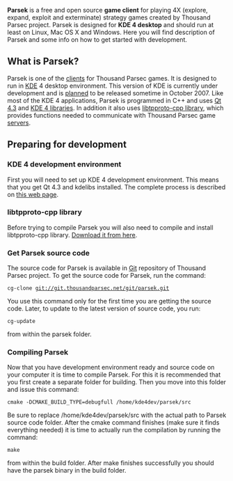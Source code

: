 '''Parsek''' is a free and open source '''game client''' for playing 4X (explore, expand, exploit and exterminate) strategy games created by Thousand Parsec project. Parsek is designed for '''KDE 4 desktop''' and should run at least on Linux, Mac OS X and Windows. Here you will find description of Parsek and some info on how to get started with development.

== What is Parsek? ==
Parsek is one of the [[clients]] for Thousand Parsec games. It is designed to run in [http://www.kde.org/ KDE] 4 desktop environment. This version of KDE is currently under development and is [http://techbase.kde.org/Schedules/KDE4/4.0_Release_Schedule planned] to be released sometime in October 2007. Like most of the KDE 4 applications, Parsek is programmed in C++ and uses [http://doc.trolltech.com/4.3/index.html Qt 4.3] and [http://api.kde.org/4.0-api/kdelibs-apidocs/ KDE 4 libraries]. In addition it also uses [http://www.thousandparsec.net/tp/dev/documents/libtpproto-cpp/html/ libtpproto-cpp library], which provides functions needed to communicate with Thousand Parsec game [[servers]].

== Preparing for development ==

=== KDE 4 development environment ===
First you will need to set up KDE 4 development environment. This means that you get Qt 4.3 and kdelibs installed. The complete process is described on [http://developernew.kde.org/Getting_Started/Build/Unstable_Version this web page].

=== libtpproto-cpp library ===
Before trying to compile Parsek you will also need to compile and install libtpproto-cpp library. [http://sourceforge.net/project/showfiles.php?group_id=132078&package_id=153887 Download it from here].

=== Get Parsek source code ===
The source code for Parsek is available in [[Git]] repository of Thousand Parsec project. To get the source code for Parsek, run the command:
 
 cg-clone git://git.thousandparsec.net/git/parsek.git

You use this command only for the first time you are getting the source code. Later, to update to the latest version of source code, you run: 

 cg-update

from within the parsek folder. 

=== Compiling Parsek ===
Now that you have development environment ready and source code on your computer it is time to compile Parsek. For this it is recommended that you first create a separate folder for building. Then you move into this folder and issue this command: 

 cmake -DCMAKE_BUILD_TYPE=debugfull /home/kde4dev/parsek/src

Be sure to replace /home/kde4dev/parsek/src with the actual path to Parsek source code folder. After the cmake command finishes (make sure it finds everything needed) it is time to actually run the compilation by running the command: 

 make

from within the build folder. After make finishes successfully you should have the parsek binary in the build folder.